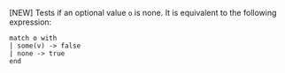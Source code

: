 [NEW] Tests if an optional value `o` is none. It is equivalent to the following expression:
```archetype
match o with
| some(v) -> false
| none -> true
end
```